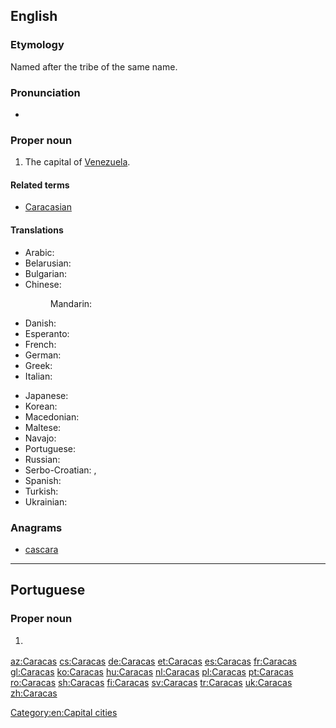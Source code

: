 {{also|caraças}}
==English==
{{slim-wikipedia}}

===Etymology===
Named after the tribe of the same name.

===Pronunciation===
* {{rhymes|ækəs}}

===Proper noun===
{{en-proper noun}}

# The capital of [[Venezuela]].

====Related terms====
* [[Caracasian]] {{qualifier|rare}}

====Translations====
{{trans-top|capital of Venezuela}}
* Arabic: {{t|ar|كراكاس|m|tr=karaakaas|sc=Arab}}
* Belarusian: {{t|be|Каракас|m|tr=Karákas|sc=Cyrl}}
* Bulgarian: {{t|bg|Каракас|m|tr=Karakas|sc=Cyrl}}
* Chinese:
*: Mandarin: {{t|cmn|卡拉卡斯|tr=Kǎlākǎsī|sc=Hani}}
* Danish: {{t|da|Caracas}}
* Esperanto: {{t|eo|Karakaso}}
* French: {{t+|fr|Caracas|m}}
* German: {{t+|de|Caracas|n}}
* Greek: {{t|el|Καράκας|sc=Grek}}
* Italian: {{t|it|Caracas|f}}
{{trans-mid}}
* Japanese: {{t|ja|カラカス|tr=Karakasu}}
* Korean: {{t|ko|카라카스|sc=Hang}}
* Macedonian: {{t|mk|Каракас|m|tr=Karakas|sc=Cyrl}}
* Maltese: {{t|mt|Karakas}}
* Navajo: {{t|nv|Kʼáwakʼas}}
* Portuguese: {{t+|pt|Caracas|f}}
* Russian: {{t+|ru|Каракас|m|tr=Karákas|sc=Cyrl}}
* Serbo-Croatian: {{t|sh|Каракас|m|tr=Karakas|sc=Cyrl}},  {{t|sh|Caracas|m}}
* Spanish: {{t+|es|Caracas|m}}
* Turkish: {{t+|tr|Karakas}}
* Ukrainian: {{t|uk|Каракас|m|tr=Karákas|sc=Cyrl}}
{{trans-bottom}}

===Anagrams===
* [[cascara#English|cascara]]

[[Category:en:Capital cities]]

----

==Portuguese==

===Proper noun===
{{pt-proper noun|f}}

# {{l/en|Caracas}} {{gloss|capital of Venezuela}}

[[az:Caracas]]
[[cs:Caracas]]
[[de:Caracas]]
[[et:Caracas]]
[[es:Caracas]]
[[fr:Caracas]]
[[gl:Caracas]]
[[ko:Caracas]]
[[hu:Caracas]]
[[nl:Caracas]]
[[pl:Caracas]]
[[pt:Caracas]]
[[ro:Caracas]]
[[sh:Caracas]]
[[fi:Caracas]]
[[sv:Caracas]]
[[tr:Caracas]]
[[uk:Caracas]]
[[zh:Caracas]]